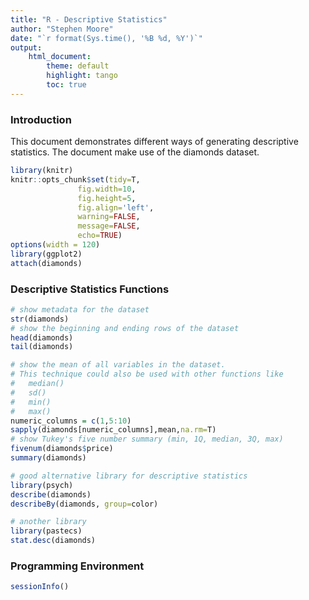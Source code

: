 ```yaml
---
title: "R - Descriptive Statistics"
author: "Stephen Moore"
date: "`r format(Sys.time(), '%B %d, %Y')`"
output: 
    html_document:
        theme: default
        highlight: tango
        toc: true
---
```


### Introduction

This document demonstrates different ways of generating descriptive statistics.  The document make use of the diamonds dataset.

```r
library(knitr)
knitr::opts_chunk$set(tidy=T, 
               fig.width=10,
               fig.height=5,
               fig.align='left',
               warning=FALSE,
               message=FALSE,
               echo=TRUE)
options(width = 120)
library(ggplot2)
attach(diamonds)
```

### Descriptive Statistics Functions

```r
# show metadata for the dataset
str(diamonds)
# show the beginning and ending rows of the dataset
head(diamonds)
tail(diamonds)
```

```r
# show the mean of all variables in the dataset.
# This technique could also be used with other functions like
#   median()
#   sd()
#   min()
#   max()
numeric_columns = c(1,5:10)
sapply(diamonds[numeric_columns],mean,na.rm=T)
# show Tukey's five number summary (min, 1Q, median, 3Q, max)
fivenum(diamonds$price)
summary(diamonds)
```

```r
# good alternative library for descriptive statistics
library(psych)
describe(diamonds)
describeBy(diamonds, group=color)
```

```r
# another library
library(pastecs)
stat.desc(diamonds)
```

### Programming Environment

```r
sessionInfo()
```



